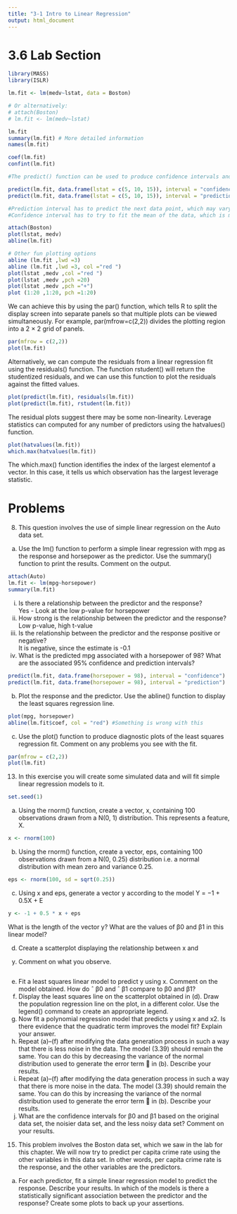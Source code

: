 ```yaml
---
title: "3-1 Intro to Linear Regression"
output: html_document
---
```


# 3.6 Lab Section

```r
library(MASS)
library(ISLR)
```

```r
lm.fit <- lm(medv~lstat, data = Boston)

# Or alternatively: 
# attach(Boston)
# lm.fit <- lm(medv~lstat)

lm.fit
summary(lm.fit) # More detailed information
names(lm.fit)

coef(lm.fit)
confint(lm.fit)

#The predict() function can be used to produce confidence intervals and prediction intervals for the prediction of medv using a given value of lstat

predict(lm.fit, data.frame(lstat = c(5, 10, 15)), interval = "confidence")
predict(lm.fit, data.frame(lstat = c(5, 10, 15)), interval = "prediction")

#Prediction interval has to predict the next data point, which may vary widely
#Confidence interval has to try to fit the mean of the data, which is more constrained

```

```r
attach(Boston)
plot(lstat, medv)
abline(lm.fit)

# Other fun plotting options 
abline (lm.fit ,lwd =3)
abline (lm.fit ,lwd =3, col ="red ")
plot(lstat ,medv ,col ="red ")
plot(lstat ,medv ,pch =20)
plot(lstat ,medv ,pch ="+")
plot (1:20 ,1:20, pch =1:20)


```
We can achieve this by using the par() function, which tells R to split the
display screen into separate panels so that multiple plots can be viewed simultaneously.
For example, par(mfrow=c(2,2)) divides the plotting region into a 2 × 2 grid of panels.

```r
par(mfrow = c(2,2))
plot(lm.fit)
```

Alternatively, we can compute the residuals from a linear regression fit using the residuals() function. The function rstudent() will return the studentized residuals, and we can use this function to plot the residuals against the fitted values. 

```r
plot(predict(lm.fit), residuals(lm.fit))
plot(predict(lm.fit), rstudent(lm.fit))
```

The residual plots suggest there may be some non-linearity. Leverage statistics can computed for any number of predictors using the hatvalues() function. 

```r
plot(hatvalues(lm.fit))
which.max(hatvalues(lm.fit))
```

The which.max() function identifies the index of the largest elementof a vector. In this case, it tells us which observation has the largest leverage statistic. 

# Problems 

8. This question involves the use of simple linear regression on the Auto data set.
(a) Use the lm() function to perform a simple linear regression with mpg as the response and horsepower as the predictor. Use the summary() function to print the results. Comment on the output.

```r
attach(Auto)
lm.fit <- lm(mpg~horsepower)
summary(lm.fit)
```

i. Is there a relationship between the predictor and the response?  
  Yes - Look at the low p-value for horsepower  
ii. How strong is the relationship between the predictor and the response?
  Low p-value, high t-value
iii. Is the relationship between the predictor and the response positive or negative?  
  It is negative, since the estimate is -0.1  
iv. What is the predicted mpg associated with a horsepower of 98? What are the associated 95% confidence and prediction intervals?  
```r
predict(lm.fit, data.frame(horsepower = 98), interval = "confidence")
predict(lm.fit, data.frame(horsepower = 98), interval = "prediction")
```
  

(b) Plot the response and the predictor. Use the abline() function to display the least squares regression line.

```r
plot(mpg, horsepower)
abline(lm.fit$coef, col = "red") #Something is wrong with this
```


(c) Use the plot() function to produce diagnostic plots of the least squares regression fit. Comment on any problems you see with the fit.

```r
par(mfrow = c(2,2))
plot(lm.fit)
```


13. In this exercise you will create some simulated data and will fit simple
linear regression models to it. 
```r
set.seed(1)
```

(a) Using the rnorm() function, create a vector, x, containing 100
observations drawn from a N(0, 1) distribution. This represents
a feature, X.

```r
x <- rnorm(100)
```


(b) Using the rnorm() function, create a vector, eps, containing 100
observations drawn from a N(0, 0.25) distribution i.e. a normal
distribution with mean zero and variance 0.25.

```r
eps <- rnorm(100, sd = sqrt(0.25))
```


(c) Using x and eps, generate a vector y according to the model
Y = −1 + 0.5X + E

```r
y <- -1 + 0.5 * x + eps
```


What is the length of the vector y? What are the values of β0
and β1 in this linear model?


(d) Create a scatterplot displaying the relationship between x and
y. Comment on what you observe.

```r

```


(e) Fit a least squares linear model to predict y using x. Comment
on the model obtained. How do ˆ β0 and ˆ β1 compare to β0 and
β1?
(f) Display the least squares line on the scatterplot obtained in (d).
Draw the population regression line on the plot, in a different
color. Use the legend() command to create an appropriate legend.
(g) Now fit a polynomial regression model that predicts y using x
and x2. Is there evidence that the quadratic term improves the
model fit? Explain your answer.
(h) Repeat (a)–(f) after modifying the data generation process in
such a way that there is less noise in the data. The model (3.39)
should remain the same. You can do this by decreasing the variance
of the normal distribution used to generate the error term
 in (b). Describe your results.
(i) Repeat (a)–(f) after modifying the data generation process in
such a way that there is more noise in the data. The model
(3.39) should remain the same. You can do this by increasing
the variance of the normal distribution used to generate the
error term  in (b). Describe your results.
(j) What are the confidence intervals for β0 and β1 based on the
original data set, the noisier data set, and the less noisy data
set? Comment on your results.

15. This problem involves the Boston data set, which we saw in the lab
for this chapter. We will now try to predict per capita crime rate
using the other variables in this data set. In other words, per capita
crime rate is the response, and the other variables are the predictors.
(a) For each predictor, fit a simple linear regression model to predict
the response. Describe your results. In which of the models is
there a statistically significant association between the predictor
and the response? Create some plots to back up your assertions.

